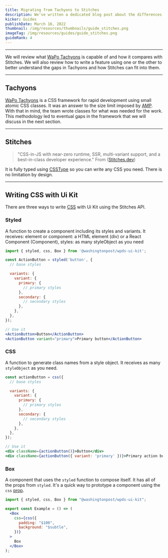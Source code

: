 ```yaml
---
title: Migrating from Tachyons to Stitches
description: We've written a dedicated blog post about the differences between Tachyons and Stitches.
kicker: Guides
publishDate: March 16, 2022
thumbnail: /img/resources/thumbnails/guide_stitches.png
imageTag: /img/resources/guides/guide_stitches.png
guideRank: 4
---
```


---

We will review what [WaPo Tachyons](https://tachyons.preview.now.washingtonpost.com/tachyons) is capable of and how it compares with Stitches. We will also review how to write a feature using one or the other to better understand the gaps in Tachyons and how Stitches can fit into them.

---

## Tachyons

[WaPo Tachyons](https://tachyons.preview.now.washingtonpost.com/tachyons) is a CSS framework for rapid development using small atomic CSS classes. It was an answer to the size limit imposed by [AMP](https://amp.dev/documentation/guides-and-tutorials/develop/style_and_layout/style_pages/?format=websites). With that in mind, the team wrote classes for what was needed for the work. This methodology led to eventual gaps in the framework that we will discuss in the next section.

---

## Stitches

> "CSS-in-JS with near-zero runtime, SSR, multi-variant support, and a best-in-class developer experience." From ([Stitches.dev](https://stitches.dev/))

It is fully typed using [CSSType](https://github.com/frenic/csstype) so you can write any CSS you need. There is no limitation by design.

---

## Writing CSS with Ui Kit

There are three ways to write [CSS](https://stitches.dev/docs/api) with Ui Kit using the Stitches API.

### Styled

A function to create a component including its styles and variants. It receives: element or component: a HTML element (div) or a React Component (Component), styles: as many styleObject as you need

```jsx hideNavBar
import { styled, css, Box } from '@washingtonpost/wpds-ui-kit';

const ActionButton = styled('button', {
  // base styles

  variants: {
    variant: {
      primary: {
        // primary styles
      },
      secondary: {
        // secondary styles
      },
    },
  },
});

// Use it
<ActionButton>Button</ActionButton>
<ActionButton variant="primary">Primary button</ActionButton>
```

### CSS

A function to generate class names from a style object. It receives as many `styleObject` as you need.

```jsx hideNavBar
const actionButton = css({
  // base styles

  variants: {
    variant: {
      primary: {
        // primary styles
      },
      secondary: {
        // secondary styles
      },
    },
  },
});

// Use it
<div className={actionButton()}>Button</div>
<div className={actionButton({ variant: 'primary' })}>Primary action button</div>
```

### Box

A component that uses the `styled` function to compose itself. It has all of the props from `styled`. It's a quick way to prototype a component using the `css` [prop](https://stitches.dev/docs/overriding-styles#the-css-prop).

```jsx hideNavBar
import { styled, css, Box } from "@washingtonpost/wpds-ui-kit";

export const Example = () => (
  <Box
    css={css({
      padding: "$100",
      background: "$subtle",
    })}
  >
    Box
  </Box>
);
```
